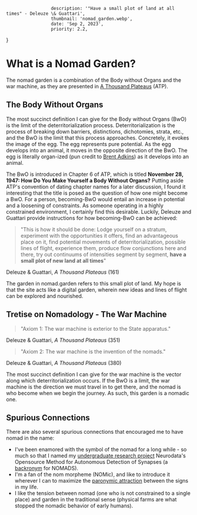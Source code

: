                      description: '"Have a small plot of land at all times" - Deleuze \& Guattari',
                     thumbnail: 'nomad_garden.webp',
                     date: 'Sep 2, 2023',
                     priority: 2.2,
}

# What is a Nomad Garden?
The nomad garden is a combination of the Body without Organs and the war machine, as they are presented in [A Thousand Plateaus](https://en.wikipedia.org/wiki/A_Thousand_Plateaus) (ATP).

## The Body Without Organs
The most succinct definition I can give for the Body without Organs (BwO) is the limit of the deterritorialization process.
Deterritorialization is the process of breaking down barriers, distinctions, dichotomies, strata, etc., and the BwO is the limit that this process approaches.
Concretely, it evokes the image of the egg.
The egg represents pure potential.
As the egg develops into an animal, it moves in the opposite direction of the BwO.
The egg is literally organ-ized (pun credit to [Brent Adkins](https://scholar.google.com/citations?user=a3SrMloAAAAJ&hl=en)) as it develops into an animal.

The BwO is introduced in Chapter 6 of ATP, which is titled **November 28, 1947: How Do You Make Yourself a Body Without Organs?**
Putting aside ATP's convention of dating chapter names for a later discussion, I found it interesting that the title is posed as the question of how one might become a BwO.
For a person, becoming-BwO would entail an increase in potential and a loosening of constraints.
As someone operating in a highly constrained environment, I certainly find this desirable.
Luckily, Deleuze and Guattari provide instructions for how becoming-BwO can be achieved:

> "This is how it should be done: Lodge yourself on a stratum, experiment
> with the opportunities it offers, find an advantageous place on it, find
> potential movements of deterritorialization, possible lines of flight,
> experience them, produce flow conjunctions here and there, try out
> continuums of intensities segment by segment, **have a small plot of new
> land at all times**"

Deleuze & Guattari, *A Thousand Plateaus* (161)

The garden in nomad.garden refers to this small plot of land.
My hope is that the site acts like a digital garden, wherein new ideas and lines of flight can be explored and nourished.

## Tretise on Nomadology - The War Machine

> "Axiom 1: The war machine is exterior to the State apparatus."

Deleuze & Guattari, *A Thousand Plateaus* (351)

> "Axiom 2: The war machine is the invention of the nomads."

Deleuze & Guattari, *A Thousand Plateaus* (380)

The most succinct definition I can give for the war machine is the vector along which deterritorialization occurs.
If the BwO is a limit, the war machine is the direction we must travel in to get there, and the nomad is who become when we begin the journey.
As such, this garden is a nomadic one.


## Spurious Connections
There are also several spurious connections that encouraged me to have nomad in the name:
 - I've been enamored with the symbol of the nomad for a long while - so much so that I named my [undergraduate research project](http://evadyer.github.io/NIPS-bigneuro-2017.html) Neurodata's Opensource Method for Autonomous Detection of Synapses (a [backronym](https://en.wikipedia.org/wiki/Backronym) for NOMADS).
 - I'm a fan of the nom morpheme (NOMic), and like to introduce it wherever I can to maximize the [paronymic attraction](https://en.wikipedia.org/wiki/Paronymic_attraction) between the signs in my life.
 - I like the tension between nomad (one who is not constrained to a single place) and garden in the traditional sense (physical farms are what stopped the nomadic behavior of early humans).




